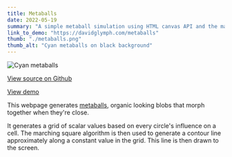 ```yaml
---
title: Metaballs
date: 2022-05-19
summary: "A simple metaball simulation using HTML canvas API and the marching squares algorithm"
link_to_demo: "https://davidglymph.com/metaballs"
thumb: "./metaballs.png"
thumb_alt: "Cyan metaballs on black background"
---
```

![Cyan metaballs](metaballs.png)

[View source on Github](https://github.com/Woozl/metaballs/blob/master/script.js)

[View demo](https://davidglymph.com/metaballs)

This webpage generates [metaballs](https://wikipedia.org/wiki/Metaballs), organic looking blobs that morph together when they're close. 

It generates a grid of scalar values based on every circle's influence on a cell. The marching square algorithm is then used to generate a contour line approximately along a constant value in the grid. This line is then drawn to the screen.